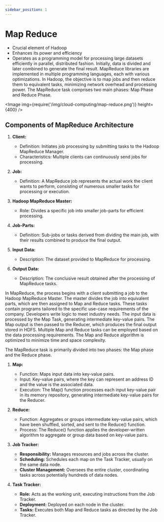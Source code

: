 ```yaml
---
sidebar_position: 1
---
```



# Map Reduce

-   Crucial element of Hadoop
-   Enhances its power and efficiency
-   Operates as a programming model for processing large datasets efficiently in parallel, distributed fashion. Initially, data is divided and later combined to generate the final result. MapReduce libraries are implemented in multiple programming languages, each with various optimizations. In Hadoop, the objective is to map jobs and then reduce them to equivalent tasks, minimizing network overhead and processing power. The MapReduce task comprises two main phases: Map Phase and Reduce Phase.

<div style={{textAlign: 'center'}}>

<Image img={require('/img/cloud-computing/map-reduce.png')} height={400} />

</div>

## Components of MapReduce Architecture

1. **Client:**

    - Definition: Initiates job processing by submitting tasks to the Hadoop MapReduce Manager.
    - Characteristics: Multiple clients can continuously send jobs for processing.

2. **Job:**

    - Definition: A MapReduce job represents the actual work the client wants to perform, consisting of numerous smaller tasks for processing or execution.

3. **Hadoop MapReduce Master:**

    - Role: Divides a specific job into smaller job-parts for efficient processing.

4. **Job-Parts:**

    - Definition: Sub-jobs or tasks derived from dividing the main job, with their results combined to produce the final output.

5. **Input Data:**

    - Description: The dataset provided to MapReduce for processing.

6. **Output Data:**
    - Description: The conclusive result obtained after the processing of MapReduce tasks.

In MapReduce, the process begins with a client submitting a job to the Hadoop MapReduce Master. The master divides the job into equivalent parts, which are then assigned to Map and Reduce tasks. These tasks contain programs tailored to the specific use-case requirements of the company. Developers write logic to meet industry needs. The input data is processed by the Map Task, generating intermediate key-value pairs. The Map output is then passed to the Reducer, which produces the final output stored in HDFS. Multiple Map and Reduce tasks can be employed based on the data processing requirements. The Map and Reduce algorithm is optimized to minimize time and space complexity.

The MapReduce task is primarily divided into two phases: the Map phase and the Reduce phase.

1. **Map:**

    - Function: Maps input data into key-value pairs.
    - Input: Key-value pairs, where the key can represent an address ID and the value is the associated data.
    - Execution: The Map() function processes each input key-value pair in its memory repository, generating intermediate key-value pairs for the Reducer.

2. **Reduce:**

    - Function: Aggregates or groups intermediate key-value pairs, which have been shuffled, sorted, and sent to the Reduce() function.
    - Process: The Reduce() function applies the developer-written algorithm to aggregate or group data based on key-value pairs.

3. **Job Tracker:**

    - **Responsibility:** Manages resources and jobs across the cluster.
    - **Scheduling:** Schedules each map on the Task Tracker, usually on the same data node.
    - **Cluster Management:** Oversees the entire cluster, coordinating tasks across potentially hundreds of data nodes.

4. **Task Tracker:**
    - **Role:** Acts as the working unit, executing instructions from the Job Tracker.
    - **Deployment:** Deployed on each node in the cluster.
    - **Tasks:** Executes both Map and Reduce tasks as directed by the Job Tracker.
